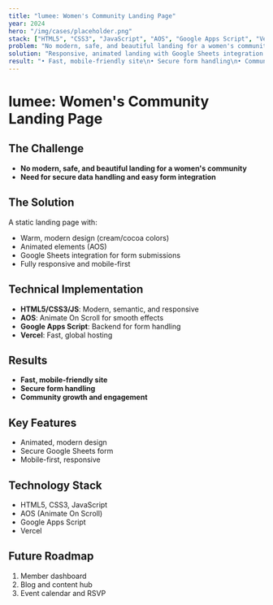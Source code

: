 ```yaml
---
title: "lumee: Women's Community Landing Page"
year: 2024
hero: "/img/cases/placeholder.png"
stack: ["HTML5", "CSS3", "JavaScript", "AOS", "Google Apps Script", "Vercel"]
problem: "No modern, safe, and beautiful landing for a women's community."
solution: "Responsive, animated landing with Google Sheets integration and warm design."
result: "• Fast, mobile-friendly site\n• Secure form handling\n• Community growth"
---
```


# lumee: Women's Community Landing Page

## The Challenge

- **No modern, safe, and beautiful landing for a women's community**
- **Need for secure data handling and easy form integration**

## The Solution

A static landing page with:
- Warm, modern design (cream/cocoa colors)
- Animated elements (AOS)
- Google Sheets integration for form submissions
- Fully responsive and mobile-first

## Technical Implementation

- **HTML5/CSS3/JS**: Modern, semantic, and responsive
- **AOS**: Animate On Scroll for smooth effects
- **Google Apps Script**: Backend for form handling
- **Vercel**: Fast, global hosting

## Results

- **Fast, mobile-friendly site**
- **Secure form handling**
- **Community growth and engagement**

## Key Features

- Animated, modern design
- Secure Google Sheets form
- Mobile-first, responsive

## Technology Stack

- HTML5, CSS3, JavaScript
- AOS (Animate On Scroll)
- Google Apps Script
- Vercel

## Future Roadmap

1. Member dashboard
2. Blog and content hub
3. Event calendar and RSVP 